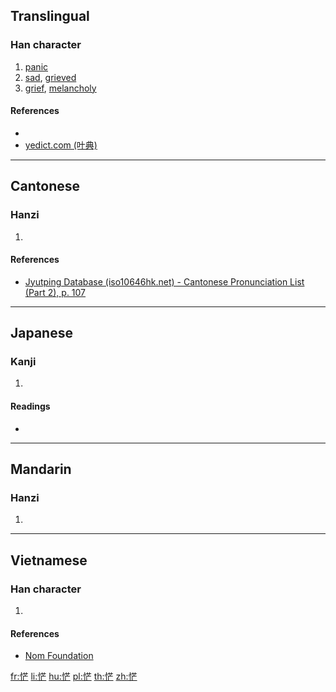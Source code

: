 {{character info/new}}
==Translingual==

===Han character===
{{Han char|rn=61|rad=心|as=07|sn=10|four=|canj=PTYV|ids=⿰忄芒}}

# [[panic]]
# [[sad]], [[grieved]]
# [[grief]], [[melancholy]]

====References====
* {{Han ref|kx=0386.170|dkj=10620|dj=0718.170|hdz=42294.040|uh=607E|ud=24702}}
* [http://yedict.com/htm/60/607E.htm yedict.com (叶典)]

----

==Cantonese==

===Hanzi===
{{yue-hanzi|jyut=[[mong4]]|y=mong4}}

# {{defn|lang=yue|sort=心07}}

====References====
* [http://www.iso10646hk.net/jp/document/download.jsp Jyutping Database (iso10646hk.net) - Cantonese Pronunciation List (Part 2), p. 107]

----

==Japanese==

===Kanji===
{{ja-kanji|grade=|rs=心07}}

# {{defn|lang=ja|sort=心07}}

====Readings====
* {{ja-readings|on=[[ぼう]] (bō), [[もう]] (mō)|kun=[[おそれる]] (osoreru), [[うれえるさま]] (ureerusama)}}

----

==Mandarin==

===Hanzi===
{{cmn-hanzi|pin=[[máng]] ([[mang2]])|wg=mang<sup>2</sup>}}

# {{defn|lang=cmn|sort=心07}}

----

==Vietnamese==

===Han character===
{{vi-readings|rs=心07|hanviet=[[màng]], [[mang]], [[mường]]}}

# {{defn|lang=vi|sort=心07}}

====References====
* [http://nomfoundation.org/common/nom_details.php?codepoint=607e Nom Foundation]

[[fr:恾]]
[[li:恾]]
[[hu:恾]]
[[pl:恾]]
[[th:恾]]
[[zh:恾]]